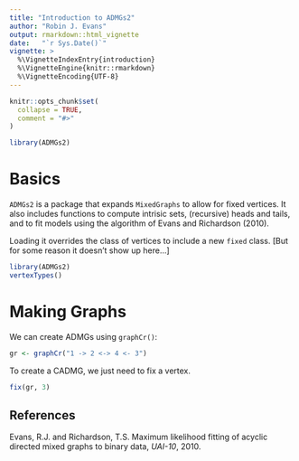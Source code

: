 ```yaml
---
title: "Introduction to ADMGs2"
author: "Robin J. Evans"
output: rmarkdown::html_vignette
date:   "`r Sys.Date()`"
vignette: >
  %\VignetteIndexEntry{introduction}
  %\VignetteEngine{knitr::rmarkdown}
  %\VignetteEncoding{UTF-8}
---
```


```r
knitr::opts_chunk$set(
  collapse = TRUE,
  comment = "#>"
)
```

```r
library(ADMGs2)
```

# Basics

`ADMGs2` is a package that expands `MixedGraphs` to allow for fixed vertices.  It also 
includes functions to compute intrisic sets, (recursive) heads and tails, and to fit 
models using the algorithm of Evans and Richardson (2010).  

Loading it overrides the class of vertices to include a new `fixed` class. [But for some 
reason it doesn't show up here...]
```r
library(ADMGs2)
vertexTypes()
```

# Making Graphs

We can create ADMGs using `graphCr()`:
```r
gr <- graphCr("1 -> 2 <-> 4 <- 3")
```
To create a CADMG, we just need to fix a vertex.
```r
fix(gr, 3)
```


## References

Evans, R.J. and Richardson, T.S.  Maximum likelihood fitting of acyclic directed mixed graphs to binary data, _UAI-10_, 2010.